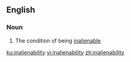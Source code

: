 ==English==

===Noun===
{{en-noun|-}}

# The condition of being [[inalienable]]

[[ku:inalienability]]
[[vi:inalienability]]
[[zh:inalienability]]